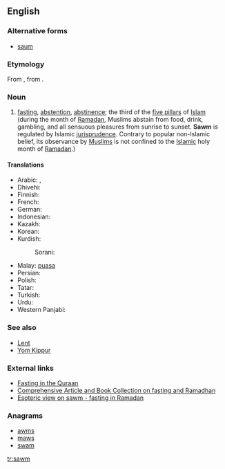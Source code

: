 ==English==
{{wikipedia}}
{{wikiquote}}

===Alternative forms===
* [[saum]]

===Etymology===
From {{etyl|ar}} {{term|صوم|صَوْم|tr=ṣawm|fasting; abstaining from food, drink, and sex|lang=ar}}, from {{etyl|syc}} {{term|ܨܘܡܐ|tr=ṣawmāʾ|lang=syc}}.

===Noun===
{{en-noun|?}}

# {{Islam}} [[fasting]], [[abstention]], [[abstinence]]; the third of the [[five pillars]] of [[Islam]] (during the month of [[Ramadan]], Muslims abstain from food, drink, gambling, and all sensuous pleasures from sunrise to sunset. '''Sawm''' is regulated by Islamic [[jurisprudence]]. Contrary to popular non-Islamic belief, its observance by [[Muslim]]s is not confined to the [[Islamic]] holy month of [[Ramadan]].)

====Translations====
{{trans-top|fasting, abstention}}
* Arabic: {{t|ar|صوم|tr=ʂawm|m}}, {{t|ar|صيام|tr=ʂiyām|sc=Arab}}
* Dhivehi: {{t|dv|ރޯދަ}}
* Finnish: {{t-|fi|saum}}
* French: {{t|fr|saoum|m}}
* German: {{t+|de|Saum}}
* Indonesian: {{t|id|puasa}}
* Kazakh: {{t|kk|ораза|tr=oraza|sc=Cyrl}}
* Korean: {{t|ko|사움|tr=saum}}
* Kurdish: {{t|ku|rojî}}
*: Sorani: {{tø|ckb|ڕۆژوو|tr=rojû|sc=ku-Arab}}
{{trans-mid}}
* Malay: [[puasa]]
* Persian: {{t|fa|روزه|tr=roza}}
* Polish: {{t-|pl|saum|m}}
* Tatar: {{t|tt|ураза|tr=uraza|sc=Cyrl}}
* Turkish: {{t|tr|oruç}}
* Urdu: {{t|ur|روزہ|tr=roza|m}}
* Western Panjabi: {{tø|pnb|روزہ|tr=roza|sc=pnb-Arab}}
{{trans-bottom}}

===See also===
* [[Lent]]
* [[Yom Kippur]]

===External links===
* [http://www.haqislam.org/ramadan/fasting-in-quraan.htm Fasting in the Quraan]
* [http://abdurrahman.org/ramadhan/index.html Comprehensive Article and Book Collection on fasting and Ramadhan]
* [http://www.islamfrominside.com/Pages/Articles/Fast%20until%20the%20night%20%28Ramadan%29.html Esoteric view on sawm - fasting in Ramadan]

===Anagrams===
* [[awms#English|awms]]
* [[maws#English|maws]]
* [[swam#English|swam]]

[[tr:sawm]]